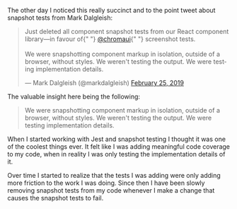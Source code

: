 



The other day I noticed this really succinct and to the point tweet about
snapshot tests from Mark Dalgleish:

<blockquote className="twitter-tweet  tw-align-center" data-lang="en">
  <p lang="en" dir="ltr">
    Just deleted all component snapshot tests from our React component
    library—in favour of{" "}
    <a href="https://twitter.com/chromaui?ref_src=twsrc%5Etfw">@chromaui</a>{" "}
    screenshot tests.
    <br />
    <br />
    We were snapshotting component markup in isolation, outside of a browser, without
    styles. We weren&#39;t testing the output. We were testing implementation details.
  </p>
  &mdash; Mark Dalgleish (@markdalgleish) <a href="https://twitter.com/markdalgleish/status/1100164862796214272?ref_src=twsrc%5Etfw">
    February 25, 2019
  </a>
</blockquote>

The valuable insight here being the following:

> We were snapshotting component markup in isolation, outside of a browser,
> without styles. We weren't testing the output. We were testing implementation
> details.

When I started working with Jest and snapshot testing I thought it was one of
the coolest things ever. It felt like I was adding meaningful code coverage to
my code, when in reality I was only testing the implementation details of it.

Over time I started to realize that the tests I was adding were only adding more
friction to the work I was doing. Since then I have been slowly removing
snapshot tests from my code whenever I make a change that causes the snapshot
tests to fail.
